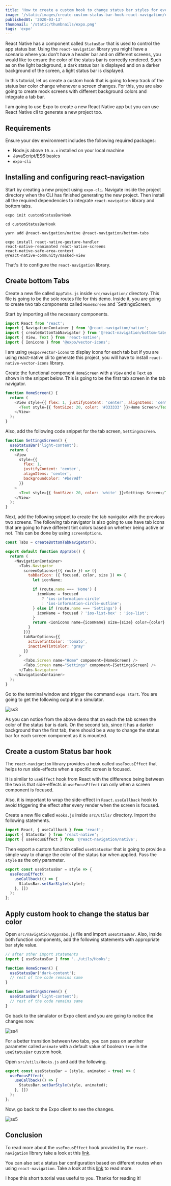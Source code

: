 ```yaml
---
title: 'How to create a custom hook to change status bar styles for every screen using React Navigation'
image: '/static/images/create-custom-status-bar-hook-react-navigation/cover.png'
publishedAt: '2020-03-13'
thumbnail: '/static/thumbnails/expo.png'
tags: 'expo'
---
```


React Native has a component called `StatusBar` that is used to control the app status bar. Using the `react-navigation` library you might have a scenario where you don't have a header bar and on different screens, you would like to ensure the color of the status bar is correctly rendered. Such as on the light background, a dark status bar is displayed and on a darker background of the screen, a light status bar is displayed.

In this tutorial, let us create a custom hook that is going to keep track of the status bar color change whenever a screen changes. For this, you are also going to create mock screens with different background colors and integrate a tab bar.

I am going to use Expo to create a new React Native app but you can use React Native cli to generate a new project too.

## Requirements

Ensure your dev environment includes the following required packages:

- Node.js above `10.x.x` installed on your local machine
- JavaScript/ES6 basics
- `expo-cli`

## Installing and configuring react-navigation

Start by creating a new project using `expo-cli`. Navigate inside the project directory when the CLI has finished generating the new project. Then install all the required dependencies to integrate `react-navigation` library and bottom tabs.

```shell
expo init customStatusBarHook

cd customStatusBarHook

yarn add @react-navigation/native @react-navigation/bottom-tabs

expo install react-native-gesture-handler
react-native-reanimated react-native-screens
react-native-safe-area-context
@react-native-community/masked-view
```

That's it to configure the `react-navigation` library.

## Create bottom Tabs

Create a new file called `AppTabs.js` inside `src/navigation/` directory. This file is going to be the sole routes file for this demo. Inside it, you are going to create two tab components called `HomeScreen` and `SettingsScreen.

Start by importing all the necessary components.

```js
import React from 'react';
import { NavigationContainer } from '@react-navigation/native';
import { createBottomTabNavigator } from '@react-navigation/bottom-tabs';
import { View, Text } from 'react-native';
import { Ionicons } from '@expo/vector-icons';
```

I am using `@expo/vector-icons` to display icons for each tab but if you are using react-native cli to generate this project, you will have to install `react-native-vector-icons` library.

Create the functional component `HomeScreen` with a `View` and a `Text` as shown in the snippet below. This is going to be the first tab screen in the tab navigator.

```js
function HomeScreen() {
  return (
    <View style={{ flex: 1, justifyContent: 'center', alignItems: 'center' }}>
      <Text style={{ fontSize: 20, color: '#333333' }}>Home Screen</Text>
    </View>
  );
}
```

Also, add the following code snippet for the tab screen, `SettingsScreen`.

```js
function SettingsScreen() {
  useStatusBar('light-content');
  return (
    <View
      style={{
        flex: 1,
        justifyContent: 'center',
        alignItems: 'center',
        backgroundColor: '#be79df'
      }}
    >
      <Text style={{ fontSize: 20, color: 'white' }}>Settings Screen</Text>
    </View>
  );
}
```

Next, add the following snippet to create the tab navigator with the previous two screens. The following tab navigator is also going to use have tab icons that are going to have different tint colors based on whether being active or not. This can be done by using `screenOptions`.

```js
const Tabs = createBottomTabNavigator();

export default function AppTabs() {
  return (
    <NavigationContainer>
      <Tabs.Navigator
        screenOptions={({ route }) => ({
          tabBarIcon: ({ focused, color, size }) => {
            let iconName;

            if (route.name === 'Home') {
              iconName = focused
                ? 'ios-information-circle'
                : 'ios-information-circle-outline';
            } else if (route.name === 'Settings') {
              iconName = focused ? 'ios-list-box' : 'ios-list';
            }
            return <Ionicons name={iconName} size={size} color={color} />;
          }
        })}
        tabBarOptions={{
          activeTintColor: 'tomato',
          inactiveTintColor: 'gray'
        }}
      >
        <Tabs.Screen name="Home" component={HomeScreen} />
        <Tabs.Screen name="Settings" component={SettingsScreen} />
      </Tabs.Navigator>
    </NavigationContainer>
  );
}
```

Go to the terminal window and trigger the command `expo start`. You are going to get the following output in a simulator.

![ss3](https://i.imgur.com/h4ZpdMF.gif)

As you can notice from the above demo that on each the tab screen the color of the status bar is dark. On the second tab, since it has a darker background than the first tab, there should be a way to change the status bar for each screen component as it is mounted.

## Create a custom Status bar hook

The `react-navigation` library provides a hook called `useFocusEffect` that helps to run side-effects when a specific screen is focused.

It is similar to `useEffect` hook from React with the difference being between the two is that side-effects in `useFocusEffect` run only when a screen component is focused.

Also, it is important to wrap the side-effect in `React.useCallback` hook to avoid triggering the effect after every render when the screen is focused.

Create a new file called `Hooks.js` inside `src/utils/` directory. Import the following statements.

```js
import React, { useCallback } from 'react';
import { StatusBar } from 'react-native';
import { useFocusEffect } from '@react-navigation/native';
```

Then export a custom function called `useStatusBar` that is going to provide a simple way to change the color of the status bar when applied. Pass the `style` as the only parameter.

```js
export const useStatusBar = style => {
  useFocusEffect(
    useCallback(() => {
      StatusBar.setBarStyle(style);
    }, [])
  );
};
```

## Apply custom hook to change the status bar color

Open `src/navigation/AppTabs.js` file and import `useStatusBar`. Also, inside both function components, add the following statements with appropriate bar style value.

```js
// after other import statements
import { useStatusBar } from '../utils/Hooks';

function HomeScreen() {
  useStatusBar('dark-content');
  // rest of the code remains same
}

function SettingsScreen() {
  useStatusBar('light-content');
  // rest of the code remains same
}
```

Go back to the simulator or Expo client and you are going to notice the changes now.

![ss4](https://i.imgur.com/EuVkbSG.gif)

For a better transition between two tabs, you can pass on another parameter called `animate` with a default value of boolean `true` in the `useStatusBar` custom hook.

Open `src/utils/Hooks.js` and add the following.

```js
export const useStatusBar = (style, animated = true) => {
  useFocusEffect(
    useCallback(() => {
      StatusBar.setBarStyle(style, animated);
    }, [])
  );
};
```

Now, go back to the Expo client to see the changes.

![ss5](https://i.imgur.com/sS9ASUg.gif)

## Conclusion

To read more about the `useFocusEffect` hook provided by the `react-navigation` library take a look at this [link](https://reactnavigation.org/docs/use-focus-effect/).

You can also set a status bar configuration based on different routes when using `react-navigation`. Take a look at this [link](https://reactnavigation.org/docs/status-bar/) to read more.

I hope this short tutorial was useful to you. Thanks for reading it!
